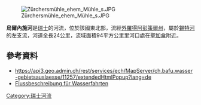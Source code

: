 {{Expand language|1=de|time=2021-01-10T16:33:11+00:00}}
{{Coord|47.40049|N|9.32501|E|display=title}}
[[Image:Zürchersmühle_ehem_Mühle_s.JPG|right]]

'''烏爾內施河'''是[[瑞士|瑞士]]的河流，位於該國東北部，流經[[外羅得阿彭策爾州|外羅得阿彭策爾州]]，屬於[[錫特河|錫特河]]的左支流，河道全長24公里，流域面積94平方公里里河口處在[[聖加侖|聖加侖]]附近。

==參考資料==
* https://api3.geo.admin.ch/rest/services/ech/MapServer/ch.bafu.wasser-gebietsauslaesse/11257/extendedHtmlPopup?lang=de {{Wayback|url=https://api3.geo.admin.ch/rest/services/ech/MapServer/ch.bafu.wasser-gebietsauslaesse/11257/extendedHtmlPopup?lang=de |date=20160821160924 }}
* [http://www.waterweb.de/w/index.php?title=Urn%C3%A4sch Flussbeschreibung für Wasserfahrten] {{Wayback|url=http://www.waterweb.de/w/index.php?title=Urn%C3%A4sch |date=20160804072457 }}

{{Switzerland-geo-stub}}
[[Category:瑞士河流|Category:瑞士河流]]